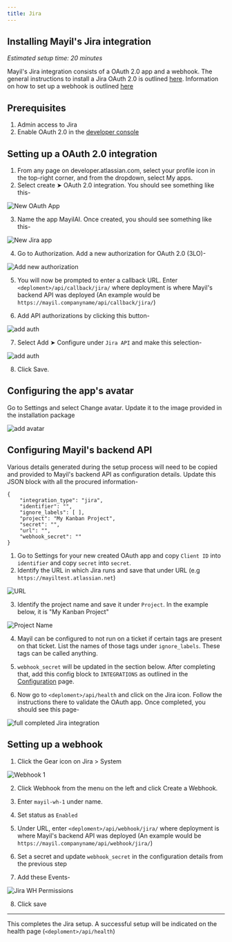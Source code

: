 ```yaml
---
title: Jira
---
```


## Installing Mayil's Jira integration

*Estimated setup time: 20 minutes*

Mayil's Jira integration consists of a OAuth 2.0 app and a webhook. The general instructions to install a Jira OAuth 2.0 is outlined [here](https://developer.atlassian.com/cloud/confluence/oauth-2-3lo-apps/). Information on how to set up a webhook is outlined [here](https://developer.atlassian.com/server/jira/platform/webhooks/#registering-a-webhook-via-the-jira-administration-console)


## Prerequisites

1. Admin access to Jira
2. Enable OAuth 2.0 in the [developer console](https://developer.atlassian.com/cloud/confluence/oauth-2-3lo-apps/#:~:text=app%20using%20the-,developer%20console,-.)


## Setting up a OAuth 2.0 integration

1. From any page on developer.atlassian.com, select your profile icon in the top-right corner, and from the dropdown, select My apps.
2. Select create ➤ OAuth 2.0 integration. You should see something like this-

![New OAuth App](/selfhosting/jira_newoauth.png)

3. Name the app MayilAI. Once created, you should see something like this-

![New Jira app](/selfhosting/jira_newapp.png)

4. Go to Authorization. Add a new authorization for OAuth 2.0 (3LO)-

![Add new authorization](/selfhosting/jira_add_auth.png)

5. You will now be prompted to enter a callback URL. Enter `<deploment>/api/callback/jira/` where deployment is where Mayil's backend API was deployed (An example would be `https://mayil.companyname/api/callback/jira/`)

6. Add API authorizations by clicking this button- 


![add auth](/selfhosting/jira_addapi.png)

7. Select Add ➤ Configure under `Jira API` and make this selection-

![add auth](/selfhosting/jira_permissions.png)

8. Click Save.

## Configuring the app's avatar

Go to Settings and select Change avatar. Update it to the image provided in the installation package

![add avatar](/selfhosting/jira_dp.png)



## Configuring Mayil's backend API

Various details generated during the setup process will need to be copied and provided to Mayil's backend API as configuration details. Update this JSON block with all the procured information-

```
{
    "integration_type": "jira",
    "identifier": "",
    "ignore_labels": [ ],
    "project": "My Kanban Project",
    "secret": "",
    "url": "",
    "webhook_secret": ""
}
```


1. Go to Settings for your new created OAuth app and copy `Client ID` into `identifier`  and copy `secret` into `secret`.
2. Identify the URL in which Jira runs and save that under URL (e.g `https://mayiltest.atlassian.net`)

![URL](/selfhosting/jira_url.png)


3. Identify the project name and save it under `Project`. In the example below, it is "My Kanban Project"

![Project Name](/selfhosting/jira_projectname.png)

4. Mayil can be configured to not run on a ticket if certain tags are present on that ticket. List the names of those tags under `ignore_labels`. These tags can be called anything.

5. `webhook_secret` will be updated in the section below. After completing that, add this config block to `INTEGRATIONS` as outlined in the [Configuration](./configuration) page.

6. Now go to `<deploment>/api/health` and click on the Jira icon. Follow the instructions there to validate the OAuth app. Once completed, you should see this page-

![full completed Jira integration](/selfhosting/jira_validation.png)


## Setting up a webhook

1. Click the Gear icon on Jira > System

![Webhook 1](/selfhosting/Jira_webhook1.png)

2. Click Webhook from the menu on the left and click Create a Webhook.

3. Enter `mayil-wh-1` under name.

4. Set status as `Enabled`

5. Under URL, enter `<deploment>/api/webhook/jira/` where deployment is where Mayil's backend API was deployed (An example would be `https://mayil.companyname/api/webhook/jira/`)

6. Set a secret and update `webhook_secret` in the configuration details from the previous step

7. Add these Events-

![Jira WH Permissions](/selfhosting/Jira_perms.png)

8. Click save

---


This completes the Jira setup. A successful setup will be indicated on the health page (`<deploment>/api/health`)


